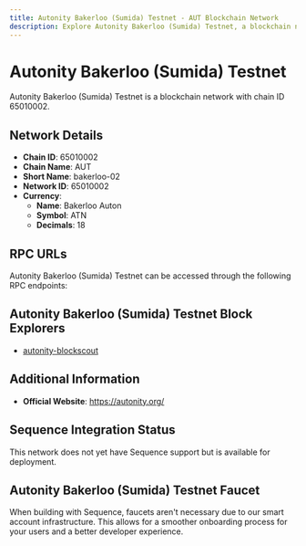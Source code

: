 ```yaml
--- 
title: Autonity Bakerloo (Sumida) Testnet - AUT Blockchain Network
description: Explore Autonity Bakerloo (Sumida) Testnet, a blockchain network with chain ID 65010002. Learn about its native currency, Bakerloo Auton, and how to interact with the network.
---
```


# Autonity Bakerloo (Sumida) Testnet

Autonity Bakerloo (Sumida) Testnet is a blockchain network with chain ID 65010002.

## Network Details

- **Chain ID**: 65010002
- **Chain Name**: AUT
- **Short Name**: bakerloo-02
- **Network ID**: 65010002
- **Currency**: 
  - **Name**: Bakerloo Auton
  - **Symbol**: ATN
  - **Decimals**: 18

## RPC URLs

Autonity Bakerloo (Sumida) Testnet can be accessed through the following RPC endpoints:



## Autonity Bakerloo (Sumida) Testnet Block Explorers

- [autonity-blockscout](https://bakerloo.autonity.org)

## Additional Information

- **Official Website**: https://autonity.org/

## Sequence Integration Status

This network does not yet have Sequence support but is available for deployment.

## Autonity Bakerloo (Sumida) Testnet Faucet

When building with Sequence, faucets aren't necessary due to our smart account infrastructure. This allows for a smoother onboarding process for your users and a better developer experience.
